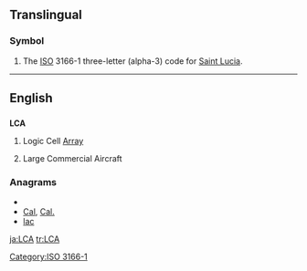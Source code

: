 ==Translingual==
===Symbol===
{{infl|mul|symbol}}
# The [[ISO]] 3166-1 three-letter (alpha-3) code for [[Saint Lucia]].

[[Category:ISO 3166-1]]
----
==English==

==={{initialism}}===
'''LCA'''

# Logic Cell [[array|Array]]
# {{aviation}} Large Commercial Aircraft

===Anagrams===
* {{alphagram|[[ACL#English|ACL]]}} 
* [[Cal#English|Cal]], [[Cal.#English|Cal.]]
* [[lac#English|lac]]


[[ja:LCA]]
[[tr:LCA]]